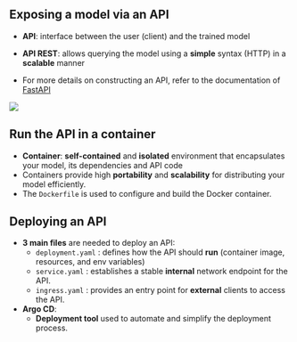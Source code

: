 ## Exposing a model via an API

::: {.nonincremental}

:::: {.fragment fragment-index=1}
- [**API**]{.orange}: interface between the user (client) and the trained model
::::

:::: {.fragment fragment-index=2}
- [**API REST**]{.orange}: allows querying the model using a [**simple**]{.blue2} syntax (HTTP) in a [**scalable**]{.blue2}  manner
::::

:::: {.fragment fragment-index=3}
- For more details on constructing an API, refer to the documentation of [FastAPI](https://fastapi.tiangolo.com)
::::

:::: {.fragment fragment-index=4}
![](img/API.png){fig-align="center"}
::::

:::


## Run the API in a container

- [**Container**]{.orange}: [**self-contained**]{.blue2} and [**isolated**]{.blue2} environment that encapsulates your model, its dependencies and API code
- Containers provide high [**portability**]{.orange} and [**scalability**]{.orange} for distributing your model efficiently.
- The `Dockerfile` is used to configure and build the Docker container.

## Deploying an API

<!-- - Need a [**container orchestration tool**]{.orange} such as kubernetes -->
- [**3 main files**]{.orange} are needed to deploy an API:
    - `deployment.yaml` : defines how the API should [**run**]{.blue2} (container image, resources, and env variables)
    - `service.yaml` : establishes a stable [**internal**]{.blue2} network endpoint for the API.
    - `ingress.yaml` : provides an entry point for [**external**]{.blue2} clients to access the API.
- [**Argo CD**]{.orange}:
    - [**Deployment tool**]{.blue2} used to automate and simplify the deployment process.